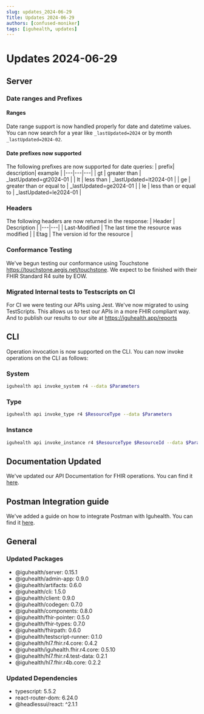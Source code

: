 ```yaml
---
slug: updates_2024-06-29
Title: Updates 2024-06-29
authors: [confused-moniker]
tags: [iguhealth, updates]
---
```


# Updates 2024-06-29

## Server 

### Date ranges and Prefixes

#### Ranges
Date range support is now handled properly for date and datetime values. 
You can now search for a year like `_lastUpdated=2024` or by month `_lastUpdated=2024-02`.

#### Date prefixes now supported
The following prefixes are now supported for date queries:
| prefix| description| example |
|---|---|---|
| gt | greater than | _lastUpdated=gt2024-01 |
| lt | less than | _lastUpdated=lt2024-01 |
| ge | greater than or equal to | _lastUpdated=ge2024-01 |
| le | less than or equal to | _lastUpdated=le2024-01 |

### Headers
The following headers are now returned in the response:
| Header | Description |
|---|---|
| Last-Modified | The last time the resource was modified |
| Etag | The version id for the resource |

### Conformance Testing
We've begun testing our conformance using Touchstone https://touchstone.aegis.net/touchstone. We expect to be finished with their FHIR Standard R4 suite by EOW.

### Migrated Internal tests to Testscripts on CI
For CI we were testing our APIs using Jest. We've now migrated to using TestScripts. This allows us to test our APIs in a more FHIR compliant way.
And to publish our results to our site at https://iguhealth.app/reports

## CLI
Operation invocation is now supported on the CLI. You can now invoke operations on the CLI as follows:
### System
```bash
iguhealth api invoke_system r4 --data $Parameters
```
### Type
```bash
iguhealth api invoke_type r4 $ResourceType --data $Parameters
```
### Instance
```bash
iguhealth api invoke_instance r4 $ResourceType $ResourceId --data $Parameters
```

## Documentation Updated
We've updated our API Documentation for FHIR operations. You can find it [here](/documentation/API/FHIR/Batch).

## Postman Integration guide
We've added a guide on how to integrate Postman with Iguhealth. You can find it [here](/documentation/Integrations/Client/Postman).

## General

### Updated Packages
* @iguhealth/server: 0.15.1
* @iguhealth/admin-app: 0.9.0
* @iguhealth/artifacts: 0.6.0
* @iguhealth/cli: 1.5.0
* @iguhealth/client: 0.9.0
* @iguhealth/codegen: 0.7.0
* @iguhealth/components: 0.8.0
* @iguhealth/fhir-pointer: 0.5.0
* @iguhealth/fhir-types: 0.7.0
* @iguhealth/fhirpath: 0.6.0
* @iguhealth/testscript-runner: 0.1.0
* @iguhealth/hl7.fhir.r4.core: 0.4.2
* @iguhealth/iguhealth.fhir.r4.core: 0.5.10
* @iguhealth/hl7.fhir.r4.test-data: 0.2.1
* @iguhealth/hl7.fhir.r4b.core: 0.2.2

### Updated Dependencies
* typescript: 5.5.2
* react-router-dom: 6.24.0
* @headlessui/react: ^2.1.1